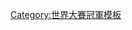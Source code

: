 {{Navbox
|bodyclass=hlist
| name  = 1996年世界大賽冠軍紐約洋基隊名單
| title = [[紐約洋基|<span style="color:white;">紐約洋基</span>]] [[1996年世界大賽|<span style="color:white;">1996年世界大賽</span>]]冠軍名單
| titlestyle = background:#1c2841; color:white;
| belowstyle = background:#C0C0C0; color:#1c2841;
| list1 = 
* 2 [[德瑞克·基特]]
*11 [[德懷特·古登]]
*12 [[韋德·博格斯]]
*13 [[吉姆·雷瑞茲]]
*17 [[肯尼·羅傑斯 (棒球運動員)|肯尼·羅傑斯]]
*18 [[馬里安諾·鄧肯]]
*19 [[路易斯·索荷]]
*20 [[麥克·艾德里特]]
*21 [[保羅·歐尼爾 (棒球員)|保羅·歐尼爾]]
*22 [[吉米·基伊]]
*24 [[提諾·馬丁尼茲]]
*25 [[喬·吉拉迪]]
*26 [[安迪·法克斯]]
*27 [[葛萊姆·洛伊德]]
*28 [[魯本·李維拉]]
*31 [[提姆·雷恩斯]]
*33 [[查理·海耶斯]]
*35 [[約翰·魏特蘭]] ([[世界大賽最有價值球員獎|世界大賽MVP]])
*36 [[大衛·孔恩]]
*39 [[達里爾·斯塔比雷]]
*41 [[布萊恩·波林傑]]
*42 [[馬里安諾·李維拉]]
*43 [[傑夫·尼爾森]]
*45 [[塞索·菲爾德]]
*46 [[安迪·派提特]]
*51 [[伯尼·威廉斯]] (美聯冠軍賽MVP)
*52 [[大衛·威瑟斯]]
*57 [[拉米羅·曼多薩]]
| list2 = 總教練 6 [[喬·托瑞]]
| list3 = 
* 三壘指導教練 30 [[威利·藍道夫]]
* 投手教練 34 [[梅爾·史陶德邁爾]]
* 牛棚教練 40 [[湯尼·克隆寧格]]
* 板凳教練 48 [[唐·辛默]]
* 打擊教練 49 [[克里斯·錢布里斯]]
* 一壘指導教練 53 [[荷西·卡登諾]]
|below = 
*[[1996年美國職棒大聯盟球季|<span style="color:#1c2841;">例行賽</span>]]
* [[1996年美國聯盟分區賽|<span style="color:#1c2841;">美聯分區賽</span>]]
* [[1996年美國聯盟冠軍賽|<span style="color:#1c2841;">美聯冠軍賽</span>]]
}}<noinclude>
[[Category:世界大賽冠軍模板]]
</noinclude>